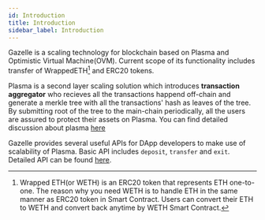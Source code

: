 ```yaml
---
id: Introduction
title: Introduction
sidebar_label: Introduction
---
```


Gazelle is a scaling technology for blockchain based on Plasma and Optimistic Virtual Machine(OVM). Current scope of its functionality includes transfer of WrappedETH[^1] and ERC20 tokens.

Plasma is a second layer scaling solution which introduces **transaction aggregator** who recieves all the transactions happend off-chain and generate a merkle tree with all the transactions' hash as leaves of the tree. By submitting root of the tree to the main-chain periodically, all the users are assured to protect their assets on Plasma. You can find detailed discussion about plasma <a href="https://www.plasma.io/plasma.pdf" target="_blank" rel="noopener">here</a>

<!-- TODO: where do we put the link to Plasma? -->

Gazelle provides several useful APIs for DApp developers to make use of scalability of Plasma. Basic API includes `deposit`, `transfer` and `exit`. Detailed API can be found [here](api/Plasma_Light_Client).

[^1]: Wrapped ETH(or WETH) is an ERC20 token that represents ETH one-to-one. The reason why you need WETH is to handle ETH in the same manner as ERC20 token in Smart Contract. Users can convert their ETH to WETH and convert back anytime by WETH Smart Contract.
